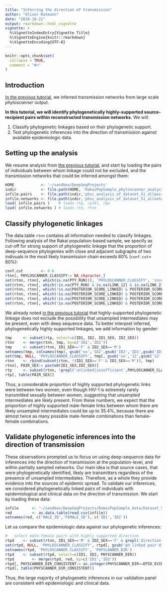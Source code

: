 ```yaml
---
title: "Inferring the direction of transmission"
author: "Oliver Ratmann"
date: "2018-10-21"
output: rmarkdown::html_vignette
vignette: >
  %\VignetteIndexEntry{Vignette Title}
  %\VignetteEngine{knitr::rmarkdown}
  %\VignetteEncoding{UTF-8}
---
```


```r
knitr::opts_chunk$set(
  collapse = TRUE,
  comment = "#>"
)
``` 

## Introduction
[In the previous tutorial](Rakai.03.reconstruct_transmission_networks.html), we
inferred transmission networks from large scale *phyloscanner* output. 

**In this tutorial, we will identify phylogenetically highly-supported
source-recipient pairs within reconstructed transmission networks.** We will:

1. Classify phylogenetic linkages based on their phylogenetic support. 
2. Test phylogenetic inferences into the direction of transmission against
   available epidemiologic data.
   

## Setting up the analysis
We resume analysis from [the previous
tutorial](Rakai.03.reconstruct_transmission_networks.html), and start by loading
the pairs of individuals between whom linkage could not be excluded, and the
transmission networks that could be inferred amongst them:
```r
HOME			<- '~/sandbox/DeepSeqProjects'
indir			<- file.path(HOME, 'RakaiPopSample_phyloscanner_analysis')
infile.pairs	<- file.path(indir,'phsc_analysis_of_dataset_S1_allpairs.rda')
infile.networks	<- file.path(indir,'phsc_analysis_of_dataset_S1_allnetworks.rda')
load( infile.pairs )	# loads rtp, rplkl, rpw
load( infile.networks )	# loads rtn, rtnn
```

## Classify phylogenetic linkages
The data.table `rtnn` contains all information needed to classify linkages.
Following analysis of the Rakai population-based sample, we specify as cut-off
for strong support of phylogenetic linkage that the proportion of deep-sequence
phylogenies with close and adjacent subgraphs of two indivuals in the
most likely transmission chain exceeds 60% (`conf.cut`= 60%):
```r
conf.cut		<- 0.6				
rtnn[, PHYLOSCANNER_CLASSIFY:= NA_character_]
set(rtnn, rtnn[, which(is.na(PTY_RUN))], 'PHYLOSCANNER_CLASSIFY', 'insufficient deep sequence data for at least one individual')
set(rtnn, rtnn[, which(!is.na(PTY_RUN) & is.na(LINK_12) & is.na(LINK_21))], 'PHYLOSCANNER_CLASSIFY', 'ph unlinked pair')
set(rtnn, rtnn[, which(!is.na(POSTERIOR_SCORE_LINKED) & POSTERIOR_SCORE_LINKED<=conf.cut)], 'PHYLOSCANNER_CLASSIFY', 'unclear if pair ph linked or unlinked')
set(rtnn, rtnn[, which(!is.na(POSTERIOR_SCORE_LINKED) & POSTERIOR_SCORE_LINKED>conf.cut)], 'PHYLOSCANNER_CLASSIFY', 'ph linked pair direction not resolved')
set(rtnn, rtnn[, which(!is.na(POSTERIOR_SCORE_LINKED) & POSTERIOR_SCORE_LINKED>conf.cut & POSTERIOR_SCORE_12>conf.cut)], 'PHYLOSCANNER_CLASSIFY', 'ph linked pair direction 12')
set(rtnn, rtnn[, which(!is.na(POSTERIOR_SCORE_LINKED) & POSTERIOR_SCORE_LINKED>conf.cut & POSTERIOR_SCORE_21>conf.cut)], 'PHYLOSCANNER_CLASSIFY', 'ph linked pair direction 21')
```

We already noted [in the previous
tutorial](Rakai.03.reconstruct_transmission_networks.html) that highly-supported
phylogenetic linkage does not exclude the possibility that unsampled
intermediates may be present, even with deep sequence data. To better interpret
inferred, phylogenetically highly supported linkages, we add information by
gender:
```r
tmp		<- subset(rtp, select=c(ID1, ID2, ID1_SEX, ID2_SEX))
rtnn	<- merge(rtnn, tmp, by=c('ID1','ID2'))
tmp		<- subset(rtnn, ID1_SEX=='F' & ID2_SEX=='M')
setnames(tmp, colnames(tmp), gsub('xx','ID2',gsub('ID2','ID1',gsub('ID1','xx',gsub('xx','12',gsub('12','21',gsub('21','xx',colnames(tmp))))))))
set(tmp, NULL, 'PHYLOSCANNER_CLASSIFY', tmp[, gsub('xx','12',gsub('12','21',gsub('21','xx',PHYLOSCANNER_CLASSIFY)))])
rtnn	<- rbind(subset(rtnn, !(ID1_SEX=='F' & ID2_SEX=='M')), tmp)
rtnn[, PAIR_SEX:= paste0(ID1_SEX,ID2_SEX)]
rtp		<- subset(rtnn, !grepl('unlinked|insufficient',PHYLOSCANNER_CLASSIFY))
rtp[, table(PAIR_SEX)]
```
Thus, a considerable proportion of highly supported phylogenetic links were between two women, 
even though HIV-1 is extremely rarely transmitted sexually between women, 
suggesting that unsampled intermediates are likely present. From these numbers, we expect that the 
proportion of highly supported male-female links between whom there are likely unsampled intermediates could be 
up to 35.4%, because there are almost twice as many possible male-female combinations than female-female 
combinations.

## Validate phylogenetic inferences into the direction of transmission
These observations prompted us to focus on using deep-sequence data for
inferences into the direction of transmission at the population-level, and
within partially sampled networks. Our main idea is that source cases, that were
phylogenetically identified, likely are transmitters regardless of the presence
of unsampled intermediates. Therefore, as a whole they provide evidence into the
sources of epidemic spread. To validate our inferences, we considered
phylogenetically linked pairs of individuals with epidemiological and clinical
data on the direction of transmission. We start by loading these data:
```r
infile		<- '~/sandbox/DeepSeqProjects/RakaiPopSample_data/Dataset_S3.csv'
red			<- as.data.table(read.csv(infile))
setnames(red, c('MALE_ID','FEMALE_ID'), c('ID1','ID2'))
```

Let us compare the epidemiologic data against our phylogenetic inferences:
```r
#	select male-female pairs with highly supported direction
rtpd	<- subset(rtnn, ID1_SEX=='M' & ID2_SEX=='F' & grepl('direction 12|direction 21',PHYLOSCANNER_CLASSIFY))
set(rtpd, NULL, 'PHYLOSCANNER_CLASSIFY', rtpd[, gsub('ph linked pair direction 21','fm',gsub('ph linked pair direction 12','mf',PHYLOSCANNER_CLASSIFY))])
setnames(rtpd, 'PHYLOSCANNER_CLASSIFY', 'PHYSCANNER_DIR')
rtpd	<- subset(rtpd, select=c(ID1, ID2, PHYSCANNER_DIR))
rtpd		<- merge(rtpd, red, by=c('ID1','ID2'))
rtpd[, PHYSCANNER_DIR_CONSISTENT:= as.integer(PHYSCANNER_DIR==EPID_EVIDENCE_DIR)]
rtpd[, table(PHYSCANNER_DIR_CONSISTENT)]
```
Thus, the large majority of phylogenetic inferences in our validation panel are consistent with 
epidemiologic and clinical data.
  